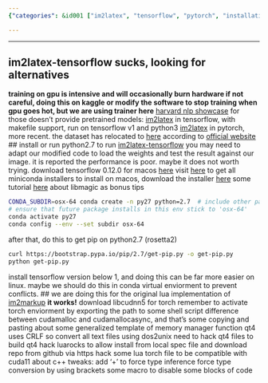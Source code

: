 ```yaml
---
{"categories": &id001 ["im2latex", "tensorflow", "pytorch", "installation", "hardware damage", "safety precautions", "guide"], "category": "Installation Instructions", "date": "2022-08-26 14:07:07", "description": "In this article, you will learn how to install and use im2latex with TensorFlow and PyTorch. Additionally, the article covers important safety precautions and potential hardware damage considerations when running 'im2latex-tensorflow'. By following these instructions, you can ensure a safe and successful implementation of im2latex in your TensorFlow or PyTorch projects.", "tags": *id001, "title": "on building the lua torch library"}

---
```


------
## im2latex-tensorflow sucks, looking for alternatives
**training on gpu is intensive and will occasionally burn hardware if not careful, doing this on kaggle or modify the software to stop training when gpu goes hot, but we are using trainer here**
[harvard nlp showcase](http://nlp.seas.harvard.edu/code/)
for those doesn't provide pretrained models:
[im2latex](https://github.com/guillaumegenthial/im2latex) in tensorflow, with makefile support, run on tensorflow v1 and python3
[im2latex](https://github.com/luopeixiang/im2latex) in pytorch, more recent. the dataset has relocated to [here](https://zenodo.org/record/56198#.YwtB9PcRU5t) according to [official website](https://im2markup.yuntiandeng.com/)
## install or run python2.7 to run [im2latex-tensorflow](https://github.com/ArminKaramzade/im2latex)
you may need to adapt our modified code to load the weights and test the result against our image.
it is reported the performance is poor. maybe it does not worth trying.
download tensorflow 0.12.0 for macos [here](https://pypi.org/project/tensorflow/0.12.0/#files)
visit [here](https://docs.conda.io/en/latest/miniconda.html) to get all miniconda installers
to install on macos, download the installer [here](https://repo.anaconda.com/miniconda/Miniconda3-latest-MacOSX-x86_64.pkg)
some tutorial [here](https://blog.balasundar.com/install-older-versions-of-python-using-miniconda-on-mac-m1) about libmagic as bonus tips
```bash
CONDA_SUBDIR=osx-64 conda create -n py27 python=2.7  # include other packages here
# ensure that future package installs in this env stick to 'osx-64'
conda activate py27
conda config --env --set subdir osx-64
```
after that, do this to get pip on python2.7 (rosetta2)
```bash
curl https://bootstrap.pypa.io/pip/2.7/get-pip.py -o get-pip.py
python get-pip.py
```
install tensorflow version below 1, and doing this can be far more easier on linux. maybe we should do this in conda virtual enviorment to prevent conflicts.
## we are doing this for the original lua implementation of [im2markup](https://github.com/harvardnlp/im2markup)
**it works!**
download libcudnn5 for torch
remember to activate torch enviorment by exporting the path to some shell script
difference between cudamalloc and cudamallocasync, and that's some copying and pasting about some generalized template of memory manager function
qt4 uses CRLF so convert all text files using dos2unix
need to hack qt4 files to build qt4
hack luarocks to allow install from local spec file and download repo from github via https
hack some lua torch file to be compatible with cuda11
about c++ tweaks:
add '+' to force type inference
force type conversion by using brackets
some macro to disable some blocks of code
